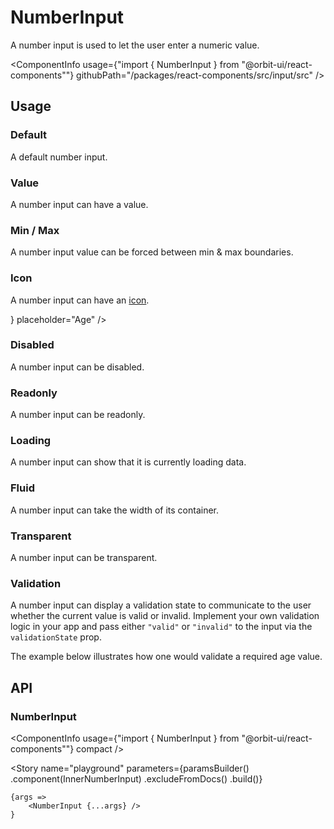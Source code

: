 
<Meta
    title="Components/NumberInput"
    id="number-input"
/>

# NumberInput

<Tagline>A number input is used to let the user enter a numeric value.</Tagline>

<ComponentInfo
    usage={"import { NumberInput } from \"@orbit-ui/react-components\""}
    githubPath="/packages/react-components/src/input/src"
/>

## Usage

### Default

A default number input.

<Canvas>
    <Story name="default">
        <NumberInput placeholder="Age" />
    </Story>
</Canvas>

### Value

A number input can have a value.

<Canvas>
    <Story name="value">
        <Inline>
            <NumberInput defaultValue={18} placeholder="Age" />
            <NumberInput defaultValue={155.75} step={0.1} placeholder="Weight" />
        </Inline>
    </Story>
</Canvas>

### Min / Max

A number input value can be forced between min & max boundaries.

<Canvas>
    <Story name="min / max">
        <NumberInput min={15} max={30} defaultValue={18} placeholder="Age" />
    </Story>
</Canvas>

### Icon

A number input can have an [icon](?path=/docs/icon-gallery--page).

<Canvas>
    <Story name="icon">
        <NumberInput icon={<EditIcon />} placeholder="Age" />
    </Story>
</Canvas>

### Disabled

A number input can be disabled.

<Canvas>
    <Story name="disabled">
        <NumberInput disabled placeholder="Age" />
    </Story>
</Canvas>

### Readonly

A number input can be readonly.

<Canvas>
    <Story name="readonly">
        <NumberInput readOnly defaultValue={18} />
    </Story>
</Canvas>

### Loading

A number input can show that it is currently loading data.

<Canvas>
    <Story name="loading">
        <NumberInput loading />
    </Story>
</Canvas>

### Fluid

A number input can take the width of its container.

<Canvas>
    <Story name="fluid">
        <NumberInput fluid placeholder="Age" />
    </Story>
</Canvas>

### Transparent

A number input can be transparent.

<Canvas>
    <Story name="transparent">
        <NumberInput variant="transparent" placeholder="Age" />
    </Story>
</Canvas>

### Validation

A number input can display a validation state to communicate to the user whether the current value is valid or invalid. Implement your own validation logic in your app and pass either `"valid"` or `"invalid"` to the input via the `validationState` prop.

The example below illustrates how one would validate a required age value.

<FileCanvas filePath="/input/docs/number-input/RequiredAgeValidation">
    <RequiredAgeValidation />
</FileCanvas>

## API

### NumberInput

<ComponentInfo
    usage={"import { NumberInput } from \"@orbit-ui/react-components\""}
    compact
/>

<ArgsTable of={InnerNumberInput} />

<Story
    name="playground"
    parameters={paramsBuilder()
        .component(InnerNumberInput)
        .excludeFromDocs()
        .build()}
>
    {args =>
        <NumberInput {...args} />
    }
</Story>
